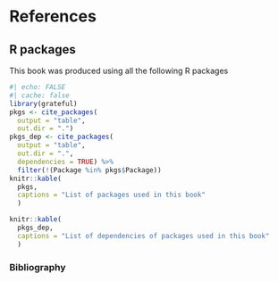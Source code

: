 # References  {.unnumbered}

## R packages {.unnumbered}


This book was produced using all the following R packages

```r
#| echo: FALSE
#| cache: false
library(grateful)
pkgs <- cite_packages(
  output = "table",
  out.dir = ".")
pkgs_dep <- cite_packages(
  output = "table",
  out.dir = ".",
  dependencies = TRUE) %>%
  filter(!(Package %in% pkgs$Package))
knitr::kable(
  pkgs,
  captions = "List of packages used in this book"
  )

knitr::kable(
  pkgs_dep,
  captions = "List of dependencies of packages used in this book"
  )
```

### Bibliography  {.unnumbered}

::: {#refs}
:::
